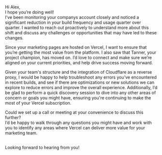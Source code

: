 Hi Alex,
<br/>
I hope you’re doing well! 
<br/>
I’ve been monitoring your companys account closely and noticed a significant reduction in your build frequency and usage quarter over quarter. I wanted to reach out proactively to understand more about this shift and discuss any challenges or opportunities that may have led to these changes.
<br/>

Since your marketing pages are hosted on Vercel, I want to ensure that you’re getting the most value from the platform. I also saw that Tanner, your project champion, has moved on. I’d love to connect and make sure we’re aligned on your current priorities, and help drive success moving forward.
<br/>

Given your team's structure and the integration of Cloudflare as a reverse proxy, I would be happy to help troubleshoot any errors you’ve encountered in recent builds, and see if there are optimizations or new solutions we can explore to reduce errors and improve the overall experience. Additionally, I’d be glad to perform a quick discovery session to dive into any other areas of concern or goals you might have, ensuring you're continuing to make the most of your Vercel subscription.
<br/>

Could we set up a call or meeting at your convenience to discuss this further? 
<br/>
I’d be happy to walk through any questions you might have and work with you to identify any areas where Vercel can deliver more value for your marketing team.

<br/>
Looking forward to hearing from you!